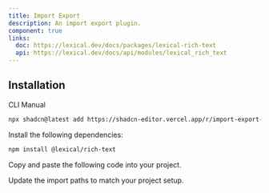 ```yaml
---
title: Import Export
description: An import export plugin.
component: true
links:
  doc: https://lexical.dev/docs/packages/lexical-rich-text
  api: https://lexical.dev/docs/api/modules/lexical_rich_text
---
```


<ComponentPreview
  name="import-export-plugin-demo"
  className="[&_.preview>[data-orientation=vertical]]:sm:max-w-[70%]"
  description="An import export plugin"
/>

## Installation

<Tabs defaultValue="cli">

<TabsList>
  <TabsTrigger value="cli">CLI</TabsTrigger>
  <TabsTrigger value="manual">Manual</TabsTrigger>
</TabsList>

<TabsContent value="cli">

```bash
npx shadcn@latest add https://shadcn-editor.vercel.app/r/import-export-plugin.json
```

</TabsContent>

<TabsContent value="manual">

<Steps>

<Step>Install the following dependencies:</Step>

```bash
npm install @lexical/rich-text
```

<Step>Copy and paste the following code into your project.</Step>

<ComponentSource name="import-export-plugin" />

<Step>Update the import paths to match your project setup.</Step>

</Steps>

</TabsContent>

</Tabs>